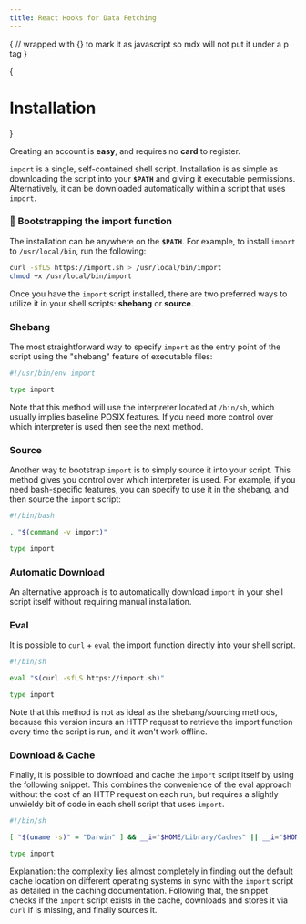 ```yaml
---
title: React Hooks for Data Fetching
---
```



{
// wrapped with {} to mark it as javascript so mdx will not put it under a p tag
}

{<h1 className="inline-block pb-0 text-transparent bg-clip-text bg-gradient-to-r from-white to-teal-300">Installation</h1>}

<Callout emoji="✅">
 Creating an account is <strong>easy</strong>, and requires no <strong>card</strong> to <CustomLink href="http://localhost:3333/auth/register">register</CustomLink>.
</Callout>

`import` is a single, self-contained shell script. Installation is as simple as downloading the script into your <b className="text-lg">`$PATH`</b> and giving it executable permissions. Alternatively, it can be downloaded automatically within a script that uses `import`.

### 👢 Bootstrapping the import function

The installation can be anywhere on the <b className="text-lg">`$PATH`</b>. For example, to install `import` to `/usr/local/bin`, run the following:

```bash
curl -sfLS https://import.sh > /usr/local/bin/import
chmod +x /usr/local/bin/import
```

Once you have the `import` script installed, there are two preferred ways to utilize it in your shell scripts: 
<b>shebang</b> 
or
<b>source</b>.

### Shebang

The most straightforward way to specify `import` as the entry point of the script using the "shebang" feature of executable files:

```bash
#!/usr/bin/env import

type import
```

Note that this method will use the interpreter located at `/bin/sh`, which usually implies baseline POSIX features. If you need more control over which interpreter is used then see the next method.

### Source

Another way to bootstrap `import` is to simply source it into your script. This method gives you control over which interpreter is used. For example, if you need bash-specific features, you can specify to use it in the shebang, and then source the `import` script:

```bash
#!/bin/bash

. "$(command -v import)"

type import
```

### Automatic Download

An alternative approach is to automatically download `import` in your shell script itself without requiring manual installation.

### Eval

It is possible to `curl` + `eval` the import function directly into your shell script.

```bash
#!/bin/sh

eval "$(curl -sfLS https://import.sh)"

type import
```

Note that this method is not as ideal as the shebang/sourcing methods, because this version incurs an HTTP request to retrieve the import function every time the script is run, and it won't work offline.

### Download & Cache

Finally, it is possible to download and cache the `import` script itself by using the following snippet. This combines the convenience of the eval approach without the cost of an HTTP request on each run, but requires a slightly unwieldy bit of code in each shell script that uses `import`.

```bash
#!/bin/sh

[ "$(uname -s)" = "Darwin" ] && __i="$HOME/Library/Caches" || __i="$HOME/.cache" && __i="${IMPORT_CACHE:-${XDG_CACHE_HOME:-${LOCALAPPDATA:-${__i}}}/import.sh}/import" && [ -r "$__i" ] || curl -sfLSo "$__i" --create-dirs https://import.sh && . "$__i" && unset __i

type import
```

Explanation: the complexity lies almost completely in finding out the default cache location on different operating systems in sync with the `import` script as detailed in the <CustomLink href="/import/caching">caching</CustomLink> documentation. Following that, the snippet checks if the `import` script exists in the cache, downloads and stores it via `curl` if is missing, and finally sources it.